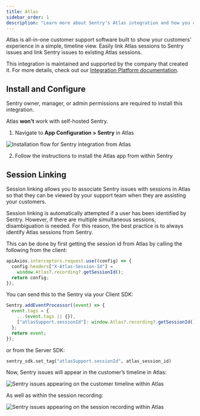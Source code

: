 ```yaml
---
title: Atlas
sidebar_order: 1
description: "Learn more about Sentry's Atlas integration and how you can connect Atlas sessions directly to Sentry issues"
---
```


Atlas is all-in-one customer support software built to show your customers’ experience in a simple, timeline view. Easily link Atlas sessions to Sentry issues and link Sentry issues to existing Atlas sessions.

This integration is maintained and supported by the company that created it. For more details, check out our [Integration Platform documentation](/product/integrations/integration-platform/).

## Install and Configure

<Note>

Sentry owner, manager, or admin permissions are required to install this integration.

Atlas **won't** work with self-hosted Sentry.

</Note>

1. Navigate to **App Configuration > Sentry** in Atlas

![Installation flow for Sentry integration from Atlas](./img/atlas_install.png)

2. Follow the instructions to install the Atlas app from within Sentry

## Session Linking

Session linking allows you to associate Sentry issues with sessions in Atlas so that they can be viewed by your support team when they are assisting your customers.

Session linking is automatically attempted if a user has been identified by Sentry. However, if there are multiple simultaneous sessions, disambiguation is needed. For this reason, the best practice is to always identify Atlas sessions from Sentry.

This can be done by first getting the session id from Atlas by calling the following from the client:

```javascript
apiAxios.interceptors.request.use((config) => {
  config.headers["X-Atlas-Session-Id"] =
    window.Atlas?.recording?.getSessionId();
  return config;
});
```

You can send this to the Sentry via your Client SDK:

```javascript
Sentry.addEventProcessor((event) => {
  event.tags = {
    ...(event.tags || {}),
    ["atlasSupport.sessionId"]: window.Atlas?.recording?.getSessionId(),
  };
  return event;
});
```

or from the Server SDK:

```python
sentry_sdk.set_tag("atlasSupport.sessionId", atlas_session_id)
```

Now, Sentry issues will appear in the customer’s timeline in Atlas:

![Sentry issues appearing on the customer timeline within Atlas](./img/atlas_timeline.png)

As well as within the session recording:

![Sentry issues appearing on the session recording within Atlas](./img/atlas_session.png)
